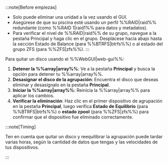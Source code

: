 :::note[Before empiezas]
- Solo puede eliminar una unidad a la vez usando el GUI.
- Asegúrese de que su piscina esté usando un perfil %%RAID|raid%% redundante (como %%RAID 1|raid1%% para datos y metadatos).
- Para verificar el nivel de %%RAID|raid%% de su grupo, navegue a la pestaña Principal y haga clic en el grupo. Desplácese hacia abajo hasta la sección Estado de Balance (para %%BTRFS|btrfs%%) o al estado del grupo ZFS (para %%ZFS|zfs%%).
:::

Para quitar un disco usando el %%WebGUI|web-gui%%:

1. **Detener la %%array|array%%**: Ve a la pestaña **Principal** y busca la opción para detener tu %%array|array%%.
2. **Desasignar el disco de la agrupación**: Encuentra el disco que deseas eliminar y desasígnalo en la pestaña **Principal**.
3. **Iniciar la %%array|array%%**: Reinicia la %%array|array%% para aplicar los cambios.
4. **Verificar la eliminación**: Haz clic en el primer dispositivo de agrupación en la pestaña **Principal**, luego verifica **Estado de Equilibrio** (para %%BTRFS|btrfs%%) o **estado zpool** (para %%ZFS|zfs%%) para confirmar que el dispositivo fue eliminado correctamente.

:::note\[Timing]

Ten en cuenta que quitar un disco y reequilibrar la agrupación puede tardar varias horas, según la cantidad de datos que tengas y las velocidades de tus dispositivos.

:::
